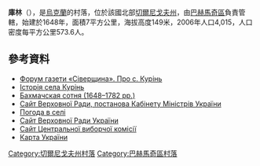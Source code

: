 {{coord|51|7|55|N|32|47|57|E|scale:100000|display=title}}

'''庫林'''（{{lang-uk|Курінь}}），是[[烏克蘭|烏克蘭]]的村落，位於該國北部[[切爾尼戈夫州|切爾尼戈夫州]]，由[[巴赫馬奇區|巴赫馬奇區]]負責管轄，始建於1648年，面積7平方公里，海拔高度149米，2006年人口4,015，人口密度每平方公里573.6人。

==參考資料==
* [https://web.archive.org/web/20080906231833/http://www.siver.com.ua/forum/26-90-1 Форум газети «Сіверщина». Про с. Курінь]
* [https://web.archive.org/web/20160307145827/http://tour-cn.com.ua/publ/istorija_sela_kurin/70-1-0-875 Історія села Курінь]
* [http://forum.vgd.ru/283/25176/ Бахмачская сотня (1648–1782 pp.)] {{Wayback|url=http://forum.vgd.ru/283/25176/ |date=20211108142720 }}
* [http://zakon1.rada.gov.ua/cgi-bin/laws/main.cgi?nreg=141-2004-р Сайт Верховної Ради, постанова Кабінету Міністрів України]
* [http://weather.in.ua/ua/chernigovskaja/12834 Погода в селі] {{Wayback|url=http://weather.in.ua/ua/chernigovskaja/12834 |date=20111220141948 }}
* [https://web.archive.org/web/20071223190549/http://portal.rada.gov.ua/ Сайт Верховної Ради України]
* [http://www.cvk.gov.ua Сайт Центральної виборчої комісії] {{Wayback|url=http://www.cvk.gov.ua/ |date=20101203204641 }}
* [http://maps.vlasenko.net/ Карта України] {{Wayback|url=http://maps.vlasenko.net/ |date=20160215103730 }}

[[Category:切爾尼戈夫州村落|Category:切爾尼戈夫州村落]]
[[Category:巴赫馬奇區村落|Category:巴赫馬奇區村落]]


{{Chernihiv-geo-stub}}